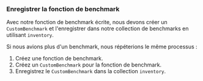 
### Enregistrer la fonction de benchmark

Avec notre fonction de benchmark écrite, nous devons créer un `CustomBenchmark` et l'enregistrer dans notre collection de benchmarks en utilisant `inventory`.

<PlayGameRsInventorySubmit />

Si nous avions plus d'un benchmark, nous répéterions le même processus :

1. Créez une fonction de benchmark.
2. Créez un `CustomBenchmark` pour la fonction de benchmark.
3. Enregistrez le `CustomBenchmark` dans la collection `inventory`.